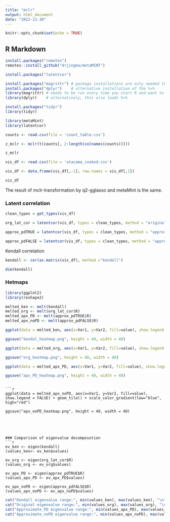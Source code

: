```yaml
---
title: "mclr"
output: html_document
date: "2022-11-30"
---
```


```r
knitr::opts_chunk$set(echo = TRUE)
```

## R Markdown


```r
install.packages("remotes")
remotes::install_github("drjingma/metaMINT")
```
```r
install.packages("latentcor")
```

```r
install.packages("magrittr") # package installations are only needed the first time you use it
install.packages("dplyr")    # alternative installation of the %>%
library(magrittr) # needs to be run every time you start R and want to use %>%
library(dplyr)    # alternatively, this also loads %>%
```

```r
install.packages("tidyr")
library(tidyr) 
```


```r
library(metaMint)
library(latentcor)

counts <- read.csv(file = 'count_table.csv')
```

```r
z_mclr <- mclr(t(counts[, 2:length(colnames(counts))]))
```

```r
z_mclr
```


```r
vis_df <- read.csv(file = 'atacama_cooked.csv')

vis_df <- data.frame(vis_df[,-1], row.names = vis_df[,1])

vis_df
```
The result of mclr-transformation by q2-gglasso and metaMint is the same.

### Latent correlation
```r
clean_types = get_types(vis_df)
```


```r
org_lat_cor = latentcor(vis_df, types = clean_types, method = "original", use.nearPD = FALSE)

approx_pdTRUE = latentcor(vis_df, types = clean_types, method = "approx", use.nearPD = TRUE, nu=0.001, tol=1e-4)

approx_pdFALSE = latentcor(vis_df, types = clean_types, method = "approx", use.nearPD = FALSE, nu=0.001, tol=1e-4)
```

Kendall correlation
```r
kendall <- cor(as.matrix(vis_df), method ="kendall")

dim(kendall)
```


### Hetmaps
```r
library(ggplot2)
library(reshape2)
```


```r
melted_ken <- melt(kendall)
melted_org <- melt(org_lat_cor$R)
melted_apx_PD <- melt(approx_pdTRUE$R)
melted_apx_noPD <- melt(approx_pdFALSE$R)
```


```r
ggplot(data = melted_ken, aes(x=Var1, y=Var2, fill=value), show.legend = FALSE) + geom_tile() + scale_color_gradient(low="blue", high="red")

ggsave("kendal_heatmap.png", height = 40, width = 40)
```


```r
ggplot(data = melted_org, aes(x=Var1, y=Var2, fill=value), show.legend = FALSE) + geom_tile() + scale_color_gradient(low="blue", high="red")

ggsave("org_heatmap.png", height = 40, width = 40)
```

```r
ggplot(data = melted_apx_PD, aes(x=Var1, y=Var2, fill=value), show.legend = FALSE) + geom_tile() + scale_color_gradient(low="blue", high="red")

ggsave("apx_PD_heatmap.png", height = 40, width = 40)
```
```

```r
ggplot(data = melted_apx_noPD, aes(x=Var1, y=Var2, fill=value), show.legend = FALSE) + geom_tile() + scale_color_gradient(low="blue", high="red")

ggsave("apx_noPD_heatmap.png", height = 40, width = 40)
```
```




### Comparison of eigenvalue decomposotion
```r
ev_ken <- eigen(kendall)
(values_ken<- ev_ken$values)

ev_org <- eigen(org_lat_cor$R)
(values_org <- ev_org$values)

ev_apx_PD <- eigen(approx_pdTRUE$R)
(values_apx_PD <- ev_apx_PD$values)

ev_apx_noPD <- eigen(approx_pdFALSE$R)
(values_apx_noPD <- ev_apx_noPD$values)
```


```r
cat("Kendall eigenvalue range:", min(values_ken), max(values_ken), "\n")
cat("Original eigenvalue range:", min(values_org), max(values_org), "\n")
cat("Approximate_PD eigenvalue range:", min(values_apx_PD), max(values_apx_PD), "\n")
cat("Approximate_noPD eigenvalue range:", min(values_apx_noPD), max(values_apx_noPD))

```



